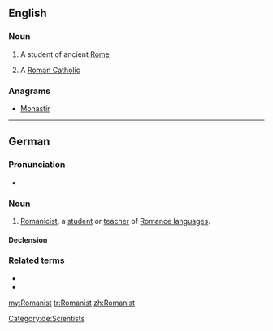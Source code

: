 ==English==

===Noun===
{{en-noun}}

# A student of ancient [[Rome]]
# {{informal}} A [[Roman Catholic]]

===Anagrams===
* [[Monastir#English|Monastir]]

----

==German==
{{slim-wikipedia|Romanistik|lang=de}}

===Pronunciation===
* {{IPA|/ʁomaˈnɪst/|lang=de}}

===Noun===
{{de-noun|g=m|genitive=Romanisten|plural=Romanisten|f=Romanistin}}

# [[Romanicist]], a [[student]] or [[teacher]] of [[Romance language]]s.

====Declension====
{{de-noun-m|en|en}}

===Related terms===
* {{l|de|Romanistik}}
* {{l|de|romanistisch}}

[[Category:de:Scientists]]

[[my:Romanist]]
[[tr:Romanist]]
[[zh:Romanist]]